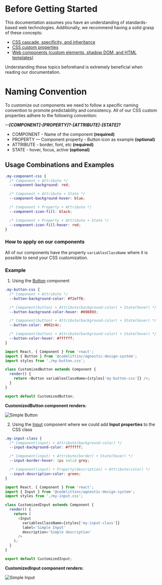 
<Meta title='Welcome/Customizing Styles' />

# Before Getting Started

This documentation assumes you have an understanding of standards-based web technologies. Additionally, we recommend having a solid grasp of these concepts:

- [CSS cascade, specificity, and inheritance](https://developer.mozilla.org/en-US/docs/Learn/CSS/Building_blocks/Cascade_and_inheritance)
- [CSS custom properties](https://developer.mozilla.org/en-US/docs/Web/CSS/Using_CSS_custom_properties)
- [Web components (custom elements, shadow DOM, and HTML templates)](https://developer.mozilla.org/en-US/docs/Web/Web_Components)

Understanding these topics beforehand is extremely beneficial when reading our documentation.

# Naming Convention

To customize out components we need to follow a specific naming convention to promote predictability and consistency. All of our CSS custom properties adhere to the following convention:

**_--[COMPONENT]-[PROPERTY]?-[ATTRIBUTE]-[STATE]?_**

- COMPONENT - Name of the component **(required)**
- PROPERTY — Component property - Button icon as example **(optional)**
- ATTRIBUTE - border, font, etc **(required)**
- STATE - hover, focus, active **(optional)**

## Usage Combinations and Examples

```css
.my-component-css {
  /* Component + Attribute */
  --component-background: red;

  /* Component + Attribute + State */
  --component-background-hover: blue;

  /* Component + Property + Attribute */
  --component-icon-fill: black;

  /* Component + Property + Attribute + State */
  --component-icon-fill-hover: red;
}
```

### How to apply on our components

All of our components have the property `variablesClassName` where it is possible to send your CSS customization.

### Example

1. Using the [Button](https://design-system.codelitt.dev/?path=/story/components-button--neutral) component

```css
.my-button-css {
  /* Component + Attribute */
  --button-background-color: #f2eff8;

  /* Component(button) + Attribute(background-color) + State(hover) */
  --button-background-color-hover: #898893;

  /* Component(button) + Attribute(background-color) + State(hover) */
  --button-color: #002c4c;

  /* Component(button) + Attribute(background-color) + State(hover) */
  --button-color-hover: #ffffff;
}
```

```javascript
import React, { Component } from 'react';
import { Button } from '@codelittinc/agnostic-design-system';
import styles from './my-button.css';

class CustomizedButton extends Component {
  render() {
    return <Button variablesClassName={styles['my-button-css']} />;
  }
}

export default CustomizedButton;
```

**CustomizedButton component renders:**

![Simple Button](https://media.giphy.com/media/QSJfK16vqDjhzwLmp3/giphy.gif)

2. Using the [Input](https://design-system.codelitt.dev/?path=/story/components-input--default) component where we could add **Input properties** to the CSS class

```css
.my-input-class {
  /* Component(input) + Attribute(background-color) */
  --input-background-color: #ffffff;

  /* Component(input) + Attribute(border) + State(hover) */
  --input-border-hover: 1px solid grey;

  /* Component(input) + Property(description) + Attribute(color) */
  --input-description-color: green;
}
```

```javascript
import React, { Component } from 'react';
import { Input } from '@codelittinc/agnostic-design-system';
import styles from './my-input.css';

class CustomizedInput extends Component {
  render() {
    return (
      <Input
        variablesClassName={styles['my-input-class']}
        label='Simple Input'
        description='Simple description'
      />
    );
  }
}

export default CustomizedInput;
```

**CustomizedInput component renders:**

![Simple Input](https://media.giphy.com/media/MNwRa8T7i4jtt7wWNw/giphy.gif)
